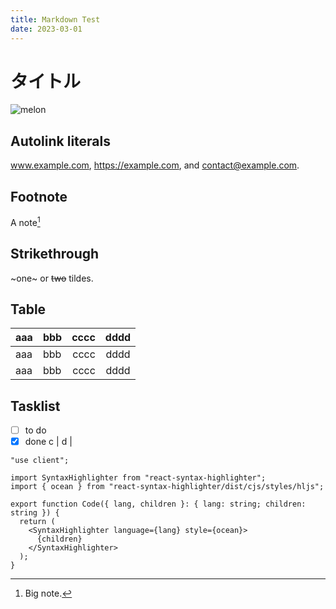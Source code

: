 ```yaml
---
title: Markdown Test
date: 2023-03-01
---
```


# タイトル

![melon](/images/twitter-melon.jpg)

## Autolink literals

www.example.com, https://example.com, and contact@example.com.

## Footnote

A note[^1]

[^1]: Big note.

## Strikethrough

~one~ or ~~two~~ tildes.

## Table

| aaa | bbb | cccc | dddd |
| --- | :-- | ---: | :--: |
| aaa | bbb | cccc | dddd |
| aaa | bbb | cccc | dddd |

## Tasklist

- [ ] to do
- [x] done c | d |

```tsx:components/Code.tsx
"use client";

import SyntaxHighlighter from "react-syntax-highlighter";
import { ocean } from "react-syntax-highlighter/dist/cjs/styles/hljs";

export function Code({ lang, children }: { lang: string; children: string }) {
  return (
    <SyntaxHighlighter language={lang} style={ocean}>
      {children}
    </SyntaxHighlighter>
  );
}
```
